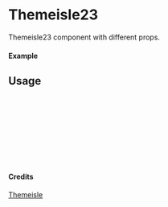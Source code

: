 
<Meta of={Themeisle23} title="Themeisle/Themeisle23" />

# Themeisle23

Themeisle23 component with different props.

#### Example

<Canvas of={Themeisle23.Primary} />

## Usage

```ts
import { Themeisle23 } from "yadl-ui";

const Example = () => {
  return (
      <Themeisle23 />
  );
};

export default Example;
```

#### Credits
[Themeisle](https://themeisle.com/illustrations)
